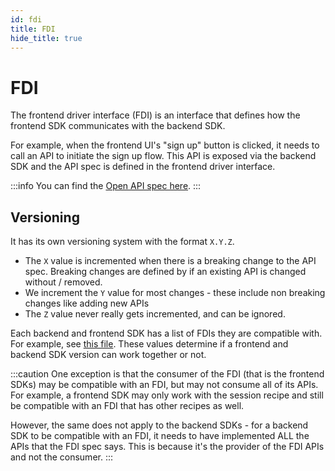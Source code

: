 ```yaml
---
id: fdi
title: FDI
hide_title: true
---
```


# FDI

The frontend driver interface (FDI) is an interface that defines how the frontend SDK communicates with the backend SDK.

For example, when the frontend UI's "sign up" button is clicked, it needs to call an API to initiate the sign up flow. This API is exposed via the backend SDK and the API spec is defined in the frontend driver interface.

:::info
You can find the [Open API spec here](https://app.swaggerhub.com/apis/supertokens/FDI).
:::

## Versioning

It has its own versioning system with the format `X.Y.Z`.
- The `X` value is incremented when there is a breaking change to the API spec. Breaking changes are defined by if an existing API is changed without / removed.
- We increment the `Y` value for most changes - these include non breaking changes like adding new APIs
- The `Z` value never really gets incremented, and can be ignored.

Each backend and frontend SDK has a list of FDIs they are compatible with. For example, see [this file](https://github.com/supertokens/supertokens-node/blob/master/frontendDriverInterfaceSupported.json). These values determine if a frontend and backend SDK version can work together or not.

:::caution
One exception is that the consumer of the FDI (that is the frontend SDKs) may be compatible with an FDI, but may not consume all of its APIs. For example, a frontend SDK may only work with the session recipe and still be compatible with an FDI that has other recipes as well.

However, the same does not apply to the backend SDKs - for a backend SDK to be compatible with an FDI, it needs to have implemented ALL the APIs that the FDI spec says. This is because it's the provider of the FDI APIs and not the consumer.
:::